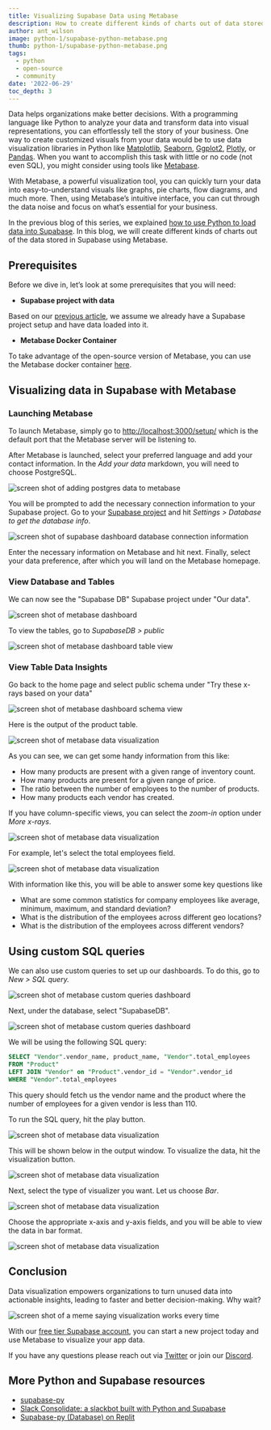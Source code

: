 ```yaml
---
title: Visualizing Supabase Data using Metabase
description: How to create different kinds of charts out of data stored in Supabase using Metabase.
author: ant_wilson
image: python-1/supabase-python-metabase.png
thumb: python-1/supabase-python-metabase.png
tags:
  - python
  - open-source
  - community
date: '2022-06-29'
toc_depth: 3
---
```


Data helps organizations make better decisions. With a programming language like Python to analyze your data and transform data into visual representations, you can effortlessly tell the story of your business. One way to create customized visuals from your data would be to use data visualization libraries in Python like [Matplotlib](https://matplotlib.org/), [Seaborn](https://seaborn.pydata.org/), [Ggplot2](https://ggplot2.tidyverse.org/index.html), [Plotly](https://plotly.com/), or [Pandas](https://pandas.pydata.org/). When you want to accomplish this task with little or no code (not even SQL), you might consider using tools like [Metabase](https://www.metabase.com/).

With Metabase, a powerful visualization tool, you can quickly turn your data into easy-to-understand visuals like graphs, pie charts, flow diagrams, and much more. Then, using Metabase’s intuitive interface, you can cut through the data noise and focus on what’s essential for your business.

In the previous blog of this series, we explained [how to use Python to load data into Supabase](https://supabase.com/blog/loading-data-supabase-python). In this blog, we will create different kinds of charts out of the data stored in Supabase using Metabase.

## Prerequisites

Before we dive in, let’s look at some prerequisites that you will need:

- **Supabase project with data**

Based on our [previous article](https://supabase.com/blog/loading-data-supabase-python), we assume we already have a Supabase project setup and have data loaded into it.

- **Metabase Docker Container**

To take advantage of the open-source version of Metabase, you can use the Metabase docker container [here](https://hub.docker.com/r/metabase/metabase).

## Visualizing data in Supabase with Metabase

### Launching Metabase

To launch Metabase, simply go to [http://localhost:3000/setup/](http://localhost:3000/setup/) which is the default port that the Metabase server will be listening to.

After Metabase is launched, select your preferred language and add your contact information. In the _Add your data_ markdown, you will need to choose PostgreSQL.

![screen shot of adding postgres data to metabase](/images/blog/python-1/adding-postgresql-data-metabase.png)

You will be prompted to add the necessary connection information to your Supabase project. Go to your [Supabase project](https://app.supabase.com/) and hit _Settings > Database to get the database info_.

![screen shot of supabase dashboard database connection information](/images/blog/python-1/supabase-dashboard-connect-database-info.png)

Enter the necessary information on Metabase and hit next. Finally, select your data preference, after which you will land on the Metabase homepage.

### View Database and Tables

We can now see the "Supabase DB" Supabase project under "Our data".

![screen shot of metabase dashboard](/images/blog/python-1/metabase-dashboard-with-supabase-db.png)

To view the tables, go to _SupabaseDB > public_

![screen shot of metabase dashboard table view](/images/blog/python-1/metabase-dashboard-02.png)

### View Table Data Insights

Go back to the home page and select public schema under "Try these x-rays based on your data"

![screen shot of metabase dashboard schema view](/images/blog/python-1/metabase-dashboard-03.png)

Here is the output of the product table.

![screen shot of metabase data visualization](/images/blog/python-1/metabase-visualization-supabase-db.png)

As you can see, we can get some handy information from this like:

- How many products are present with a given range of inventory count.
- How many products are present for a given range of price.
- The ratio between the number of employees to the number of products.
- How many products each vendor has created.

If you have column-specific views, you can select the _zoom-in_ option under _More x-rays_.

![screen shot of metabase data visualization](/images/blog/python-1/metabase-visualization-supabase-db-02.png)

For example, let's select the total employees field.

![screen shot of metabase data visualization](/images/blog/python-1/metabase-visualization-supabase-data.png)

With information like this, you will be able to answer some key questions like

- What are some common statistics for company employees like average, minimum, maximum, and standard deviation?
- What is the distribution of the employees across different geo locations?
- What is the distribution of the employees across different vendors?

## Using custom SQL queries

We can also use custom queries to set up our dashboards. To do this, go to _New > SQL query._

![screen shot of metabase custom queries dashboard](/images/blog/python-1/metabase-dashboard-04.png)

Next, under the database, select "SupabaseDB".

![screen shot of metabase custom queries dashboard](/images/blog/python-1/metabase-dashboard-05.png)

We will be using the following SQL query:

```sql
SELECT "Vendor".vendor_name, product_name, "Vendor".total_employees
FROM "Product"
LEFT JOIN "Vendor" on "Product".vendor_id = "Vendor".vendor_id
WHERE "Vendor".total_employees
```

This query should fetch us the vendor name and the product where the number of employees for a given vendor is less than 110.

To run the SQL query, hit the play button.

![screen shot of metabase data visualization](/images/blog/python-1/metabase-dashboard-06.png)

This will be shown below in the output window. To visualize the data, hit the visualization button.

![screen shot of metabase data visualization](/images/blog/python-1/metabase-dashboard-07.png)

Next, select the type of visualizer you want. Let us choose _Bar_.

![screen shot of metabase data visualization](/images/blog/python-1/metabase-dashboard-08.png)

Choose the appropriate x-axis and y-axis fields, and you will be able to view the data in bar format.

![screen shot of metabase data visualization](/images/blog/python-1/metabase-report.png)

## Conclusion

Data visualization empowers organizations to turn unused data into actionable insights, leading to faster and better decision-making. Why wait?

![screen shot of a meme saying visualization works every time](/images/blog/python-1/final-meme.png)

With our [free tier Supabase account](https://app.supabase.com/), you can start a new project today and use Metabase to visualize your app data.

If you have any questions please reach out via [Twitter](https://twitter.com/supabase) or join our [Discord](https://discord.supabase.com).

## More Python and Supabase resources

- [supabase-py](https://github.com/supabase-community/supabase-py)
- [Slack Consolidate: a slackbot built with Python and Supabase](slack-consolidate-slackbot-to-consolidate-messages)
- [Supabase-py (Database) on Replit](https://replit.com/@Supabase/Supabase-py-Database?v=1)
